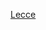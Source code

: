 {{Catnav|頁面分類|...|義大利體育|義大利足球|效力意大利球會的球員}}
{{Catnav|頁面分類|...|各國足球|義大利足球|效力意大利球會的球員}}

[[Category:效力意大利球會的球員|Lecce]]